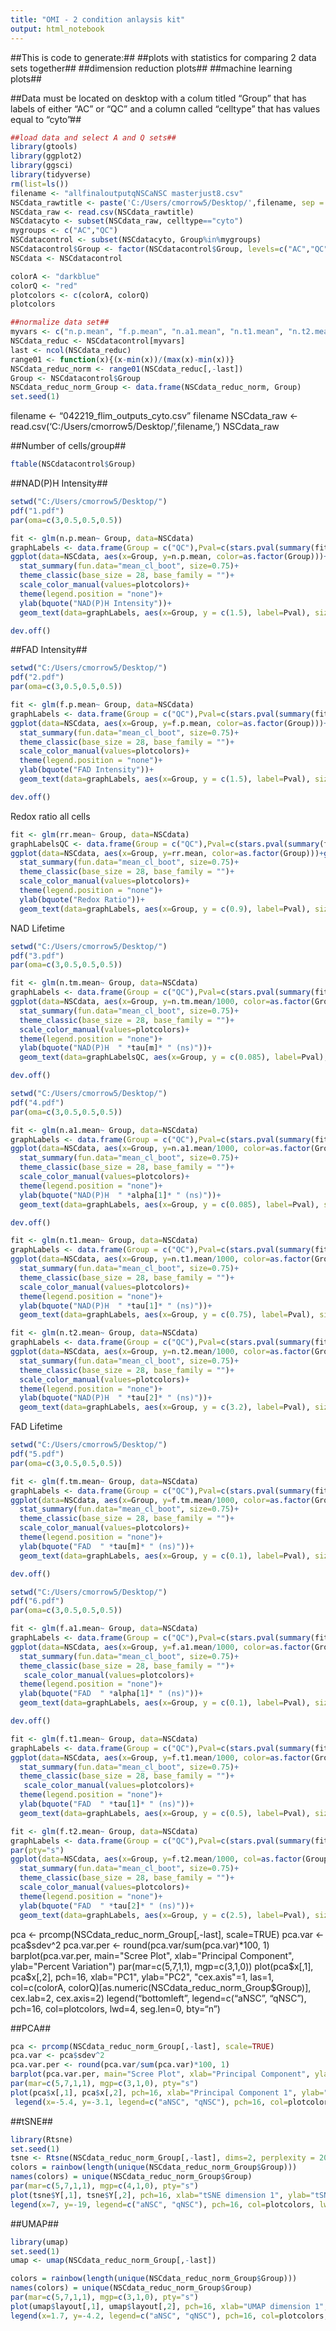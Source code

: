 ---
title: "OMI - 2 condition anlaysis kit"
output: html_notebook
---

##This is code to generate:##
##plots with statistics for comparing 2 data sets together##
##dimension reduction plots##
##machine learning plots##

##Data must be located on desktop with a colum titled "Group" that has labels of either "AC" or "QC" and a column called "celltype" that has values equal to "cyto"##

```{r}
##load data and select A and Q sets##
library(gtools)
library(ggplot2)
library(ggsci)
library(tidyverse)
rm(list=ls())
filename <- "allfinaloutputqNSCaNSC masterjust8.csv"
NSCdata_rawtitle <- paste('C:/Users/cmorrow5/Desktop/',filename, sep = "")
NSCdata_raw <- read.csv(NSCdata_rawtitle)
NSCdatacyto <- subset(NSCdata_raw, celltype=="cyto")
mygroups <- c("AC","QC")
NSCdatacontrol <- subset(NSCdatacyto, Group%in%mygroups)
NSCdatacontrol$Group <- factor(NSCdatacontrol$Group, levels=c("AC","QC"))
NSCdata <- NSCdatacontrol

colorA <- "darkblue" 
colorQ <- "red" 
plotcolors <- c(colorA, colorQ)
plotcolors

##normalize data set##
myvars <- c("n.p.mean", "f.p.mean", "n.a1.mean", "n.t1.mean", "n.t2.mean", "f.a1.mean", "f.t1.mean", "f.t2.mean", "Group")
NSCdata_reduc <- NSCdatacontrol[myvars]
last <- ncol(NSCdata_reduc)
range01 <- function(x){(x-min(x))/(max(x)-min(x))}
NSCdata_reduc_norm <- range01(NSCdata_reduc[,-last])
Group <- NSCdatacontrol$Group
NSCdata_reduc_norm_Group <- data.frame(NSCdata_reduc_norm, Group)
set.seed(1)
```

filename <- "042219_flim_outputs_cyto.csv"
filename
NSCdata_raw <- read.csv('C:/Users/cmorrow5/Desktop/',filename,')
NSCdata_raw


##Number of cells/group##
```{r}
ftable(NSCdatacontrol$Group)
```
##NAD(P)H Intensity##
```{r}
setwd("C:/Users/cmorrow5/Desktop/")
pdf("1.pdf")
par(oma=c(3,0.5,0.5,0.5))

fit <- glm(n.p.mean~ Group, data=NSCdata)
graphLabels <- data.frame(Group = c("QC"),Pval=c(stars.pval(summary(fit)$coefficients[2,4])))
ggplot(data=NSCdata, aes(x=Group, y=n.p.mean, color=as.factor(Group)))+geom_violin(size=1)+
  stat_summary(fun.data="mean_cl_boot", size=0.75)+
  theme_classic(base_size = 28, base_family = "")+
  scale_color_manual(values=plotcolors)+
  theme(legend.position = "none")+
  ylab(bquote("NAD(P)H Intensity"))+
  geom_text(data=graphLabels, aes(x=Group, y = c(1.5), label=Pval), size=10, color="red")

dev.off()

```


##FAD Intensity##
```{r}
setwd("C:/Users/cmorrow5/Desktop/")
pdf("2.pdf")
par(oma=c(3,0.5,0.5,0.5))

fit <- glm(f.p.mean~ Group, data=NSCdata)
graphLabels <- data.frame(Group = c("QC"),Pval=c(stars.pval(summary(fit)$coefficients[2,4])))
ggplot(data=NSCdata, aes(x=Group, y=f.p.mean, color=as.factor(Group)))+geom_violin(size=1)+
  stat_summary(fun.data="mean_cl_boot", size=0.75)+
  theme_classic(base_size = 28, base_family = "")+
  scale_color_manual(values=plotcolors)+
  theme(legend.position = "none")+
  ylab(bquote("FAD Intensity"))+
  geom_text(data=graphLabels, aes(x=Group, y = c(1.5), label=Pval), size=10, color="red")

dev.off()
```



Redox ratio all cells
```{r}


fit <- glm(rr.mean~ Group, data=NSCdata)
graphLabelsQC <- data.frame(Group = c("QC"),Pval=c(stars.pval(summary(fit)$coefficients[2,4])))
ggplot(data=NSCdata, aes(x=Group, y=rr.mean, color=as.factor(Group)))+geom_violin(size=1)+
  stat_summary(fun.data="mean_cl_boot", size=0.75)+
  theme_classic(base_size = 28, base_family = "")+
  scale_color_manual(values=plotcolors)+
  theme(legend.position = "none")+
  ylab(bquote("Redox Ratio"))+
  geom_text(data=graphLabels, aes(x=Group, y = c(0.9), label=Pval), size=10, color="red")


```

NAD Lifetime
```{r}

setwd("C:/Users/cmorrow5/Desktop/")
pdf("3.pdf")
par(oma=c(3,0.5,0.5,0.5))

fit <- glm(n.tm.mean~ Group, data=NSCdata)
graphLabels <- data.frame(Group = c("QC"),Pval=c(stars.pval(summary(fit)$coefficients[2,4])))
ggplot(data=NSCdata, aes(x=Group, y=n.tm.mean/1000, color=as.factor(Group)))+geom_violin(size=1)+
  stat_summary(fun.data="mean_cl_boot", size=0.75)+
  theme_classic(base_size = 28, base_family = "")+
  scale_color_manual(values=plotcolors)+
  theme(legend.position = "none")+
  ylab(bquote("NAD(P)H  " *tau[m]* " (ns)"))+
  geom_text(data=graphLabelsQC, aes(x=Group, y = c(0.085), label=Pval), size=10, color="red")

dev.off()
```


```{r}

setwd("C:/Users/cmorrow5/Desktop/")
pdf("4.pdf")
par(oma=c(3,0.5,0.5,0.5))

fit <- glm(n.a1.mean~ Group, data=NSCdata)
graphLabels <- data.frame(Group = c("QC"),Pval=c(stars.pval(summary(fit)$coefficients[2,4])))
ggplot(data=NSCdata, aes(x=Group, y=n.a1.mean/1000, color=as.factor(Group)))+geom_violin(size=1)+
  stat_summary(fun.data="mean_cl_boot", size=0.75)+
  theme_classic(base_size = 28, base_family = "")+
  scale_color_manual(values=plotcolors)+
  theme(legend.position = "none")+
  ylab(bquote("NAD(P)H  " *alpha[1]* " (ns)"))+
  geom_text(data=graphLabels, aes(x=Group, y = c(0.085), label=Pval), size=10, color="red")

dev.off()
```


```{r}
fit <- glm(n.t1.mean~ Group, data=NSCdata)
graphLabels <- data.frame(Group = c("QC"),Pval=c(stars.pval(summary(fit)$coefficients[2,4])))
ggplot(data=NSCdata, aes(x=Group, y=n.t1.mean/1000, color=as.factor(Group)))+geom_violin(size=1)+
  stat_summary(fun.data="mean_cl_boot", size=0.75)+
  theme_classic(base_size = 28, base_family = "")+
  scale_color_manual(values=plotcolors)+
  theme(legend.position = "none")+
  ylab(bquote("NAD(P)H  " *tau[1]* " (ns)"))+
  geom_text(data=graphLabels, aes(x=Group, y = c(0.75), label=Pval), size=10, color="red")
```
```{r}
fit <- glm(n.t2.mean~ Group, data=NSCdata)
graphLabels <- data.frame(Group = c("QC"),Pval=c(stars.pval(summary(fit)$coefficients[2,4])))
ggplot(data=NSCdata, aes(x=Group, y=n.t2.mean/1000, color=as.factor(Group)))+geom_violin(size=1)+
  stat_summary(fun.data="mean_cl_boot", size=0.75)+
  theme_classic(base_size = 28, base_family = "")+
  scale_color_manual(values=plotcolors)+
  theme(legend.position = "none")+
  ylab(bquote("NAD(P)H  " *tau[2]* " (ns)"))+
  geom_text(data=graphLabels, aes(x=Group, y = c(3.2), label=Pval), size=10, color="red")
```

FAD Lifetime
```{r}

setwd("C:/Users/cmorrow5/Desktop/")
pdf("5.pdf")
par(oma=c(3,0.5,0.5,0.5))

fit <- glm(f.tm.mean~ Group, data=NSCdata)
graphLabels <- data.frame(Group = c("QC"),Pval=c(stars.pval(summary(fit)$coefficients[2,4])))
ggplot(data=NSCdata, aes(x=Group, y=f.tm.mean/1000, color=as.factor(Group)))+geom_violin(size=1)+
  stat_summary(fun.data="mean_cl_boot", size=0.75)+
  theme_classic(base_size = 28, base_family = "")+
  scale_color_manual(values=plotcolors)+
  theme(legend.position = "none")+
  ylab(bquote("FAD  " *tau[m]* " (ns)"))+
  geom_text(data=graphLabels, aes(x=Group, y = c(0.1), label=Pval), size=10, color="red")

dev.off()
```


```{r}

setwd("C:/Users/cmorrow5/Desktop/")
pdf("6.pdf")
par(oma=c(3,0.5,0.5,0.5))

fit <- glm(f.a1.mean~ Group, data=NSCdata)
graphLabels <- data.frame(Group = c("QC"),Pval=c(stars.pval(summary(fit)$coefficients[2,4])))
ggplot(data=NSCdata, aes(x=Group, y=f.a1.mean/1000, color=as.factor(Group)))+geom_violin(size=1)+
  stat_summary(fun.data="mean_cl_boot", size=0.75)+
  theme_classic(base_size = 28, base_family = "")+
   scale_color_manual(values=plotcolors)+
  theme(legend.position = "none")+
  ylab(bquote("FAD  " *alpha[1]* " (ns)"))+
  geom_text(data=graphLabels, aes(x=Group, y = c(0.1), label=Pval), size=10, color="red")

dev.off()
```


```{r}
fit <- glm(f.t1.mean~ Group, data=NSCdata)
graphLabels <- data.frame(Group = c("QC"),Pval=c(stars.pval(summary(fit)$coefficients[2,4])))
ggplot(data=NSCdata, aes(x=Group, y=f.t1.mean/1000, color=as.factor(Group)))+geom_violin(size=1)+
  stat_summary(fun.data="mean_cl_boot", size=0.75)+
  theme_classic(base_size = 28, base_family = "")+
   scale_color_manual(values=plotcolors)+
  theme(legend.position = "none")+
  ylab(bquote("FAD  " *tau[1]* " (ns)"))+
  geom_text(data=graphLabels, aes(x=Group, y = c(0.5), label=Pval), size=10, color="red")
```


```{r}
fit <- glm(f.t2.mean~ Group, data=NSCdata)
graphLabels <- data.frame(Group = c("QC"),Pval=c(stars.pval(summary(fit)$coefficients[2,4])))
par(pty="s")
ggplot(data=NSCdata, aes(x=Group, y=f.t2.mean/1000, col=as.factor(Group)))+geom_violin(size=1)+
  stat_summary(fun.data="mean_cl_boot", size=0.75)+
  theme_classic(base_size = 28, base_family = "")+
  scale_color_manual(values=plotcolors)+
  theme(legend.position = "none")+
  ylab(bquote("FAD  " *tau[2]* " (ns)"))+
  geom_text(data=graphLabels, aes(x=Group, y = c(2.5), label=Pval), size=10, color="red")
```
pca <- prcomp(NSCdata_reduc_norm_Group[,-last], scale=TRUE)
pca.var <- pca$sdev^2
pca.var.per <- round(pca.var/sum(pca.var)*100, 1)
barplot(pca.var.per, main="Scree Plot", xlab="Principal Component", ylab="Percent Variation")
par(mar=c(5,7,1,1), mgp=c(3,1,0))
plot(pca$x[,1], pca$x[,2], pch=16, xlab="PC1", ylab="PC2", "cex.axis"=1, las=1, col=c(colorA, colorQ)[as.numeric(NSCdata_reduc_norm_Group$Group)], cex.lab=2, cex.axis=2)
 legend("bottomleft", legend=c("aNSC", "qNSC"), pch=16, col=plotcolors, lwd=4, seg.len=0, bty="n") 

##PCA##
```{r}

pca <- prcomp(NSCdata_reduc_norm_Group[,-last], scale=TRUE)
pca.var <- pca$sdev^2
pca.var.per <- round(pca.var/sum(pca.var)*100, 1)
barplot(pca.var.per, main="Scree Plot", xlab="Principal Component", ylab="Percent Variation")
par(mar=c(5,7,1,1), mgp=c(3,1,0), pty="s")
plot(pca$x[,1], pca$x[,2], pch=16, xlab="Principal Component 1", ylab="Principal Component 2", "cex.axis"=1, las=1, col=c(colorA, colorQ)[as.numeric(NSCdata_reduc_norm_Group$Group)], cex.lab=2, cex.axis=2)
 legend(x=-5.4, y=-3.1, legend=c("aNSC", "qNSC"), pch=16, col=plotcolors, lwd=4, seg.len=0, bty="n", cex=1.5, pt.cex=1) 
```

##tSNE##
```{r}
library(Rtsne)
set.seed(1)
tsne <- Rtsne(NSCdata_reduc_norm_Group[,-last], dims=2, perplexity = 20, verbose=TRUE,max_iter=1000)
colors = rainbow(length(unique(NSCdata_reduc_norm_Group$Group)))
names(colors) = unique(NSCdata_reduc_norm_Group$Group)
par(mar=c(5,7,1,1), mgp=c(4,1,0), pty="s")
plot(tsne$Y[,1], tsne$Y[,2], pch=16, xlab="tSNE dimension 1", ylab="tSNE dimension 2", "cex.lab"=2, "cex.axis"=2, las=1, col=c(colorA, colorQ)[as.numeric(NSCdata_reduc_norm_Group$Group)])
legend(x=7, y=-19, legend=c("aNSC", "qNSC"), pch=16, col=plotcolors, lwd=4, seg.len=0, bty="n", cex=1.75, pt.cex=1) 
```


##UMAP##
```{r}
library(umap)
set.seed(1)
umap <- umap(NSCdata_reduc_norm_Group[,-last])

colors = rainbow(length(unique(NSCdata_reduc_norm_Group$Group)))
names(colors) = unique(NSCdata_reduc_norm_Group$Group)
par(mar=c(5,7,1,1), mgp=c(3,1,0), pty="s")
plot(umap$layout[,1], umap$layout[,2], pch=16, xlab="UMAP dimension 1", ylab="UMAP dimension 2", "cex.lab"=2, "cex.axis"=2, las=1, col=c(colorA, colorQ)[as.numeric(NSCdata_reduc_norm_Group$Group)])
legend(x=1.7, y=-4.2, legend=c("aNSC", "qNSC"), pch=16, col=plotcolors, lwd=4, seg.len=0, bty="n", cex=1.75, pt.cex=1) 

```



